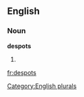 
==English==

===Noun===
'''despots'''

# {{plural of|[[despot]]}}

[[Category:English plurals]]

[[fr:despots]]